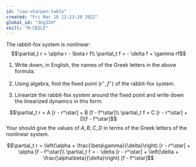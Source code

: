 ```yaml
---
id: "cow-sharpen-table"
created: "Fri Mar 18 12:23:20 2022"
global_id: "3Ug3IH"
skill: "N-CB2LE"
---
```



The rabbit-fox system is nonlinear:
$$\partial_t r = \alpha r - \beta r f\\
\partial_t f = - \delta f + \gamma rf$$

1. Write down, in English, the names of the Greek letters in the above formula.

2. Using algebra, find the fixed point $(r^\star, f^\star)$ of the rabbit-fox system.

<!-- solution: $r^\star = \frac{\alpha}{\beta}$ and $f^\star = -\frac{\delta}{\gamma}$ -->

3. Linearize the rabbit-fox system around the fixed point and write down the linearized dynamics in this form:

$$\partial_t r = A [r - r^\star] + B [f - f^\star]\\
\partial_t f = C [r - r^\star] + D[f - f^\star]$$
Your should give the values of $A, B, C, D$ in terms of the Greek letters of the nonlinear system.


$$\partial_t r = 
\left(\alpha + \frac{\beta\gamma}{\delta}\right) [r - r^\star] + 
\alpha [f - f^\star]\\
\partial_t f = 
- \delta [r - r^\star] + 
\left(\delta + \frac{\alpha\beta}{\delta}\right) [f - f^\star]$$

